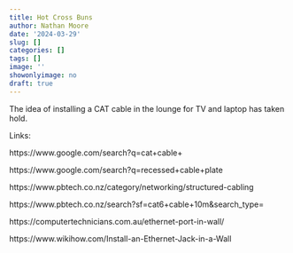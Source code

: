 ```yaml
---
title: Hot Cross Buns
author: Nathan Moore
date: '2024-03-29'
slug: []
categories: []
tags: []
image: ''
showonlyimage: no
draft: true
---
```


The idea of installing a CAT cable in the lounge for TV and laptop has taken hold. 

<!--more-->

Links:

https://www.google.com/search?q=cat+cable+

https://www.google.com/search?q=recessed+cable+plate

https://www.pbtech.co.nz/category/networking/structured-cabling

https://www.pbtech.co.nz/search?sf=cat6+cable+10m&search_type=

https://computertechnicians.com.au/ethernet-port-in-wall/

https://www.wikihow.com/Install-an-Ethernet-Jack-in-a-Wall



